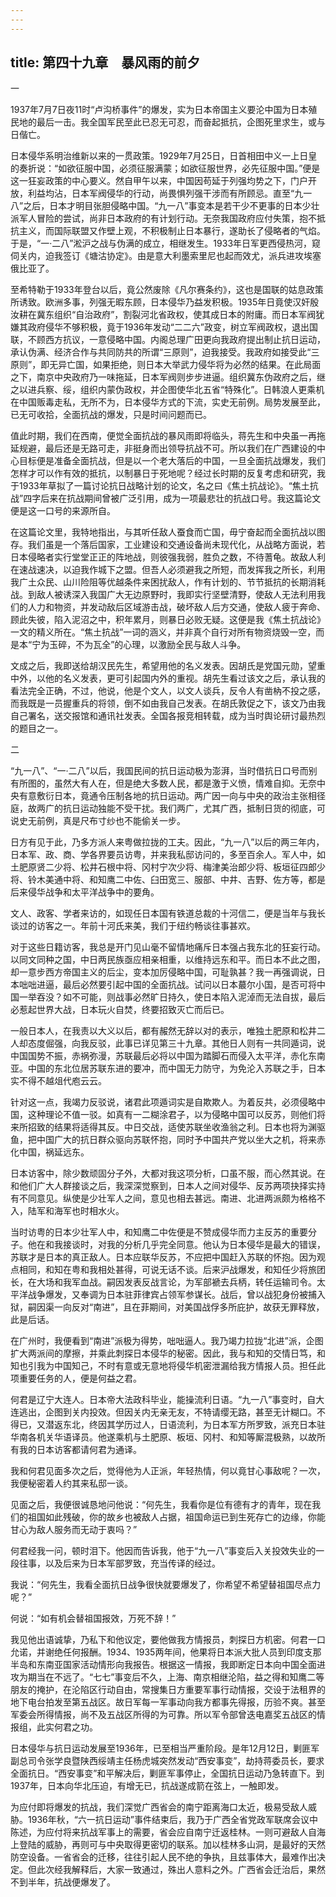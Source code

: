 ```yaml
---
---
---
```

title: 第四十九章　暴风雨的前夕
---





一


1937年7月7日夜11时“卢沟桥事件”的爆发，实为日本帝国主义要沦中国为日本殖民地的最后一击。我全国军民至此已忍无可忍，而奋起抵抗，企图死里求生，或与日偕亡。

日本侵华系明治维新以来的一贯政策。1929年7月25日，日首相田中义一上日皇的奏折说：“如欲征服中国，必须征服满蒙；如欲征服世界，必先征服中国。”便是这一狂妄政策的中心要义。然自甲午以来，中国因苟延于列强均势之下，门户开放，利益均沾，日本军阀侵华的行动，尚畏惧列强干涉而有所顾忌。直至“九一八”之后，日本才明目张胆侵略中国。“九一八”事变本是若干少不更事的日本少壮派军人冒险的尝试，尚非日本政府的有计划行动。无奈我国政府应付失策，抱不抵抗主义，而国际联盟又作壁上观，不积极制止日本暴行，遂助长了侵略者的气焰。于是，“一·二八”淞沪之战与伪满的成立，相继发生。1933年日军更西侵热河，窥伺关内，迫我签订《塘沽协定》。由是意大利墨索里尼也起而效尤，派兵进攻埃塞俄比亚了。

至希特勒于1933年登台以后，竟公然废除《凡尔赛条约》，这也是国联的姑息政策所诱致。欧洲多事，列强无暇东顾，日本侵华乃益发积极。1935年日竟使汉奸殷汝耕在冀东组织“自治政府”，割裂河北省政权，使其成日本的附庸。而日本军阀犹嫌其政府侵华不够积极，竟于1936年发动“二二六”政变，树立军阀政权，退出国联，不顾西方抗议，一意侵略中国。内阁总理广田更向我政府提出制止抗日运动，承认伪满、经济合作与共同防共的所谓“三原则”，迫我接受。我政府如接受此“三原则”，即无异亡国，如果拒绝，则日本大举武力侵华将为必然的结果。在此局面之下，南京中央政府乃一味拖延，日本军阀则步步进逼。组织冀东伪政府之后，继之以进兵察、绥，组织内蒙伪政权，并企图使华北五省“特殊化”。日韩浪人更乘机在中国贩毒走私，无所不为，日本侵华方式的下流，实史无前例。局势发展至此，已无可收拾，全面抗战的爆发，只是时间问题而已。

值此时期，我们在西南，便觉全面抗战的暴风雨即将临头，蒋先生和中央虽一再拖延规避，最后还是无路可走，非挺身而出领导抗战不可。所以我们在广西建设的中心目标便是准备全面抗战，但是以一个老大落后的中国，一旦全面抗战爆发，我们怎样才可以作有效的抵抗，以制暴日于死地呢？经过长时期的反复考虑和研究，我于1933年草拟了一篇讨论抗日战略计划的论文，名之曰《焦土抗战论》。“焦土抗战”四字后来在抗战期间曾被广泛引用，成为一项最悲壮的抗战口号。我这篇论文便是这一口号的来源所自。

在这篇论文里，我特地指出，与其听任敌人蚕食而亡国，毋宁奋起而全面抗战以图存。我们虽是一个落后国家，工业建设和交通设备尚未现代化，从战略方面说，若日本侵略者实行堂堂正正的阵地战，则彼强我弱，胜负之数，不待蓍龟。故敌人利在速战速决，以迫我作城下之盟。但吾人必须避我之所短，而发挥我之所长，利用我广土众民、山川险阻等优越条件来困扰敌人，作有计划的、节节抵抗的长期消耗战。到敌人被诱深入我国广大无边原野时，我即实行坚壁清野，使敌人无法利用我们的人力和物资，并发动敌后区域游击战，破坏敌人后方交通，使敌人疲于奔命、顾此失彼，陷入泥沼之中，积年累月，则暴日必败无疑。这便是我《焦土抗战论》一文的精义所在。“焦土抗战”一词的涵义，并非真个自行对所有物资烧毁一空，而是本“宁为玉碎，不为瓦全”的心理，以激励全民与敌人斗争。

文成之后，我即送给胡汉民先生，希望用他的名义发表。因胡氏是党国元勋，望重中外，以他的名义发表，更可引起国内外的重视。胡先生看过该文之后，承认我的看法完全正确，不过，他说，他是个文人，以文人谈兵，反令人有凿枘不投之感，而我既是一员握重兵的将领，倒不如由我自己发表。在胡氏敦促之下，该文乃由我自己署名，送交报馆和通讯社发表。全国各报竞相转载，成为当时舆论研讨最热烈的题目之一。





二


“九一八”、“一·二八”以后，我国民间的抗日运动极为澎湃，当时借抗日口号而别有所图的，虽然大有人在，但是绝大多数人民，都是激于义愤，情难自抑。无奈中央有意敷衍日本，竟通令压制各地的抗日运动。两广因一向与中央的政治主张相径庭，故两广的抗日运动独能不受干扰。我们两广，尤其广西，抵制日货的彻底，可说史无前例，真是尺布寸纱也不能偷关一步。

日方有见于此，乃多方派人来粤做拉拢的工夫。因此，“九一八”以后的两三年内，日本军、政、商、学各界要员访粤，并来我私邸访问的，多至百余人。军人中，如土肥原贤二少将、松井石根中将、冈村宁次少将、梅津美治郎少将、板垣征四郎少将、铃木美通中将、和知鹰二中佐、臼田宽三、服部、中井、吉野、佐方等，都是后来侵华战争和太平洋战争中的要角。

文人、政客、学者来访的，如现任日本国有铁道总裁的十河信二，便是当年与我长谈过的访客之一。年前十河氏来美，我们于纽约畅谈往事甚欢。

对于这些日籍访客，我总是开门见山毫不留情地痛斥日本强占我东北的狂妄行动。以同文同种之国，中日两民族亟应相亲相重，以维持远东和平。而日本不此之图，却一意步西方帝国主义的后尘，变本加厉侵略中国，可耻孰甚？我一再强调说，日本咄咄进逼，最后必然要引起中国的全面抗战。试问以日本蕞尔小国，是否可将中国一举吞没？如不可能，则战事必然旷日持久，使日本陷入泥淖而无法自拔，最后必惹起世界大战，日本玩火自焚，终要招致灭亡而后已。

一般日本人，在我责以大义以后，都有赧然无辞以对的表示，唯独土肥原和松井二人却态度倔强，向我反驳，此事已详见第三十九章。其他日人则有一共同遁词，说中国国势不振，赤祸弥漫，苏联最后必将以中国为踏脚石而侵入太平洋，赤化东南亚。中国的东北位居苏联东进的要冲，而中国无力防守，为免沦入苏联之手，日本实不得不越俎代庖云云。

针对这一点，我竭力反驳说，诸君此项遁词实是自欺欺人。为着反共，必须侵略中国，这种理论不值一驳。如真有一二糊涂君子，以为侵略中国可以反苏，则他们将来所招致的结果将适得其反。中日交战，适使苏联坐收渔翁之利。日本也将为渊驱鱼，把中国广大的抗日群众驱向苏联怀抱，同时予中国共产党以坐大之机，将来赤化中国，祸延远东。

日本访客中，除少数顽固分子外，大都对我这项分析，口虽不服，而心然其说。在和他们广大人群接谈之后，我深深觉察到，日本人之间对侵华、反苏两项抉择实持有不同意见。纵使是少壮军人之间，意见也相去甚远。南进、北进两派颇为格格不入，陆军和海军也时相水火。

当时访粤的日本少壮军人中，和知鹰二中佐便是不赞成侵华而力主反苏的重要分子。他在和我接谈时，对我的分析几乎完全同意。他认为日本侵华是最大的错误，苏联才是日本的真正敌人。日本应联华反苏，不应把中国赶入苏联的怀抱。因为观点相同，和知在粤和我相处甚得，可说无话不谈。后来沪战爆发，和知任少将旅团长，在大场和我军血战。嗣因发表反战言论，为军部褫去兵柄，转任运输司令。太平洋战争爆发，又奉调为日本驻菲律宾占领军参谋长。战后，曾以战犯身份被捕入狱，嗣因渠一向反对“南进”，且在菲期间，对美国战俘多所庇护，故获无罪释放，此是后话。

在广州时，我便看到“南进”派极为得势，咄咄逼人。我乃竭力拉拢“北进”派，企图扩大两派间的摩擦，并乘此刺探日本侵华的秘密。因此，我与和知的交情日笃，和知也引我为中国知己，不时有意或无意地将侵华机密泄漏给我方情报人员。担任此项重要任务的人，便是何益之君。

何君是辽宁大连人。日本帝大法政科毕业，能操流利日语。“九一八”事变时，自大连逃出，企图到关内投效。但因关内无亲无友，不特请缨无路，甚至无计糊口。不得已，又潜返东北，终因其学历过人，日语流利，为日本军方所罗致，派充日本驻华南各机关华语译员。他遂乘机与土肥原、板垣、冈村、和知等厮混极熟，以故所有我的日本访客都请何君为通译。

我和何君见面多次之后，觉得他为人正派，年轻热情，何以竟甘心事敌呢？一次，我便秘密着人约其来私邸一谈。

见面之后，我便很诚恳地问他说：“何先生，我看你是位有德有才的青年，现在我们的祖国如此残破，你的故乡也被敌人占据，祖国命运已到生死存亡的边缘，你能甘心为敌人服务而无动于衷吗？”

何君经我一问，顿时泪下。他因而告诉我，他于“九一八”事变后入关投效失业的一段往事，以及后来为日本军部罗致，充当传译的经过。

我说：“何先生，我看全面抗日战争很快就要爆发了，你希望不希望替祖国尽点力呢？”

何说：“如有机会替祖国报效，万死不辞！”

我见他出语诚挚，乃私下和他议定，要他做我方情报员，刺探日方机密。何君一口允诺，并谢绝任何报酬。1934、1935两年间，他果将日本派大批人员到印度支那半岛和东南亚国家活动情形向我报告。根据这一情报，我即断定日本向中国全面进攻为期当在不远了。“七七”事变后不久，上海、南京相继沦陷，益之得和知鹰二等朋友的掩护，在沦陷区行动自由，常搜集日方重要军事行动情报，交设于法租界的地下电台拍发至第五战区。故日军每一军事动向我方都事先得报，历验不爽。甚至军委会所得情报，尚不及五战区所得的为可靠。所以军令部曾迭电嘉奖五战区的情报组，此实何君之功。

日本侵华与抗日运动发展至1936年，已至相当严重阶段。是年12月12日，剿匪军副总司令张学良暨陕西绥靖主任杨虎城突然发动“西安事变”，劫持蒋委员长，要求全面抗日。“西安事变”和平解决后，剿匪军事停止，全国抗日运动乃急转直下。到1937年，日本向华北压迫，有增无已，抗战遂成箭在弦上，一触即发。

为应付即将爆发的抗战，我们深觉广西省会的南宁距离海口太近，极易受敌人威胁。1936年秋，“六一抗日运动”事件结束后，我乃于广西全省党政军联席会议中陈述，为应付将来抗战军事上的需要，省会应自南宁迁返桂林。一则可避敌人自海上登陆的威胁，再则可与中央取得更密切的联系。加以桂林多山洞，是最好的天然防空设备。一省省会的迁移，往往引起人民不绝的争执，且兹事体大，最难作出决定。但此次经我解释后，大家一致通过，殊出人意料之外。广西省会迁治后，果然不到半年，抗战便爆发了。